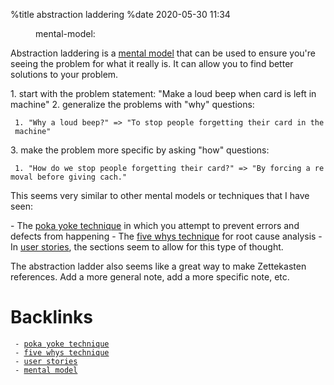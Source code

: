 %title abstraction laddering
%date 2020-05-30 11:34

:mental-model:

Abstraction laddering is a [[82|mental model]] that can be used to ensure you're
seeing the problem for what it really is. It can allow you to find better solutions
to your problem.

1. start with the problem statement: "Make a loud beep when card is left in machine"
2. generalize the problems with "why" questions:
  1. "Why a loud beep?" => "To stop people forgetting their card in the machine"
3. make the problem more specific by asking "how" questions:
  1. "How do we stop people forgetting their card?" => "By forcing a removal before giving cach."

This seems very similar to other mental models or techniques that I have seen:

- The [[79|poka yoke technique]] in which you attempt to prevent errors and defects from happening
- The [[80|five whys technique]] for root cause analysis
- In [[81|user stories]], the sections seem to allow for this type of thought.

The abstraction ladder also seems like a great way to make Zettekasten references. Add a 
more general note, add a more specific note, etc.


= Backlinks =
  - [[79|poka yoke technique]]
  - [[80|five whys technique]]
  - [[81|user stories]]
  - [[82|mental model]]
